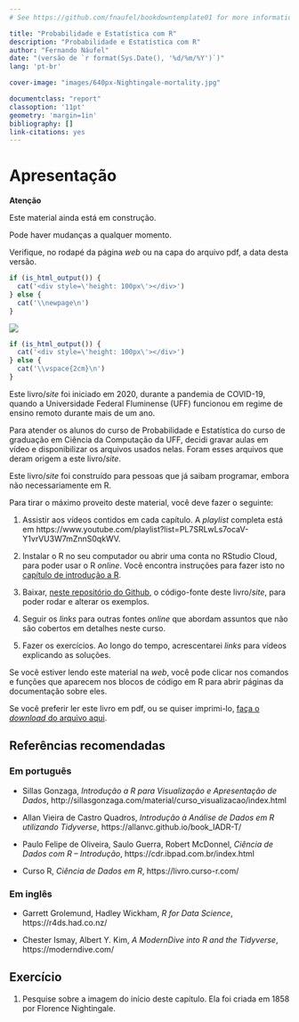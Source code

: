 ```yaml
--- 
# See https://github.com/fnaufel/bookdowntemplate01 for more information.

title: "Probabilidade e Estatística com R"
description: "Probabilidade e Estatística com R"
author: "Fernando Náufel"
date: "(versão de `r format(Sys.Date(), '%d/%m/%Y')`)"
lang: 'pt-br'

cover-image: "images/640px-Nightingale-mortality.jpg"

documentclass: "report"
classoption: '11pt'
geometry: 'margin=1in'
bibliography: []
link-citations: yes
---
```



# Apresentação {- #apresentacao}

::: {.rmdcaution latex=1}

**Atenção**

Este material ainda está em construção.

Pode haver mudanças a qualquer momento.

Verifique, no rodapé da página *web* ou na capa do arquivo pdf, a data desta versão.
:::

```r
if (is_html_output()) {
  cat('<div style=\'height: 100px\'></div>')
} else {
  cat('\\newpage\n')
}
```


![](images/640px-Nightingale-mortality.jpg){.center}

```r
if (is_html_output()) {
  cat('<div style=\'height: 100px\'></div>')
} else {
  cat('\\vspace{2cm}\n')
}
```


Este livro/*site* foi iniciado em 2020, durante a pandemia de COVID-19, quando a Universidade Federal Fluminense (UFF) funcionou em regime de ensino remoto durante mais de um ano. 

Para atender os alunos do curso de Probabilidade e Estatística do curso de graduação em Ciência da Computação da UFF, decidi gravar aulas em vídeo e disponibilizar os arquivos usados nelas. Foram esses arquivos que deram origem a este livro/*site*.

Este livro/*site* foi construído para pessoas que já saibam programar, embora não necessariamente em R.

Para tirar o máximo proveito deste material, você deve fazer o seguinte:

1. Assistir aos vídeos contidos em cada capítulo. A *playlist* completa está em https://www.youtube.com/playlist?list=PL7SRLwLs7ocaV-Y1vrVU3W7mZnnS0qkWV.

1. Instalar o R no seu computador ou abrir uma conta no RStudio Cloud, para poder usar o R *online*. Você encontra instruções para fazer isto no [capítulo de introdução a R](#rintro).

1. Baixar, [neste repositório do Github](https://github.com/fnaufel/probestr), o código-fonte deste livro/*site*, para poder rodar e alterar os exemplos.

1. Seguir os *links* para outras fontes *online* que abordam assuntos que não são cobertos em detalhes neste curso.

1. Fazer os exercícios. Ao longo do tempo, acrescentarei *links* para vídeos explicando as soluções.

::: {.rmdimportant latex=1}

[Se você estiver lendo este material na *web*, você pode clicar nos comandos e funções que aparecem nos blocos de código em R]{.hl} para abrir páginas da documentação sobre eles.

Se você preferir ler este livro em pdf, ou se quiser imprimi-lo, [faça o *download* do arquivo aqui](https://github.com/fnaufel/probestr/blob/master/docs/probestr.pdf).

:::


## Referências recomendadas {- #refrec}

### Em português {-}

* Sillas Gonzaga, *Introdução a R para Visualização e Apresentação de Dados*,
http://sillasgonzaga.com/material/curso_visualizacao/index.html

* Allan Vieira de Castro Quadros, *Introdução à Análise de Dados em R utilizando Tidyverse*, https://allanvc.github.io/book_IADR-T/

* Paulo Felipe de Oliveira, Saulo Guerra, Robert McDonnel, *Ciência de Dados com R – Introdução*, https://cdr.ibpad.com.br/index.html

* Curso R, *Ciência de Dados em R*, https://livro.curso-r.com/


### Em inglês {-}

* Garrett Grolemund, Hadley Wickham, *R for Data Science*, https://r4ds.had.co.nz/

* Chester Ismay, Albert Y. Kim, *A ModernDive into R and the Tidyverse*, https://moderndive.com/


## Exercício {-}

1. Pesquise sobre a imagem do início deste capítulo. Ela foi criada em 1858 por Florence Nightingale.

